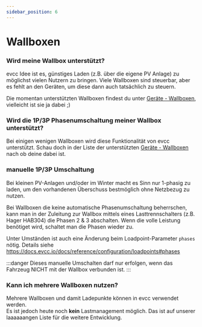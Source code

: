 ```yaml
---
sidebar_position: 6
---
```



# Wallboxen

### Wird meine Wallbox unterstützt?

evcc Idee ist es, günstiges Laden (z.B. über die eigene PV Anlage) zu möglichst vielen Nutzern zu bringen. Viele Wallboxen sind steuerbar, aber es fehlt an den Geräten, um diese dann auch tatsächlich zu steuern.

Die momentan unterstützten Wallboxen findest du unter [Geräte - Wallboxen](/docs/devices/chargers), vielleicht ist sie ja dabei ;)

### Wird die 1P/3P Phasenumschaltung meiner Wallbox unterstützt?

Bei einigen wenigen Wallboxen wird diese Funktionalität von evcc unterstützt. Schau doch in der Liste der unterstützten [Geräte - Wallboxen](/docs/devices/chargers) nach ob deine dabei ist.

<SponsorshipRequired />

### manuelle 1P/3P Umschaltung

Bei kleinen PV-Anlagen und/oder im Winter macht es Sinn nur 1-phasig zu laden, um den vorhandenen Überschuss bestmöglich ohne Netzbezug zu nutzen.

Bei Wallboxen die keine automatische Phasenumschaltung beherrschen, kann man in der Zuleitung zur Wallbox mittels eines Lasttrennschalters (z.B. Hager HAB304) die Phasen 2 & 3 abschalten. Wenn die volle Leistung benötiget wird, schaltet man die Phasen wieder zu.

Unter Umständen ist auch eine Änderung beim Loadpoint-Parameter `phases` nötig. Details siehe https://docs.evcc.io/docs/reference/configuration/loadpoints#phases 

:::danger
Dieses manuelle Umschalten darf nur erfolgen, wenn das Fahrzeug NICHT mit der Wallbox verbunden ist.
:::

### Kann ich mehrere Wallboxen nutzen?

Mehrere Wallboxen und damit Ladepunkte können in evcc verwendet werden.  
Es ist jedoch heute noch **kein** Lastmanagement möglich. Das ist auf unserer laaaaaangen Liste für die weitere Entwicklung.
